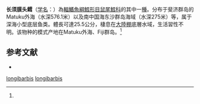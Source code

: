 {{Speciesbox
| name = 長鬚膜头鱈
| status = NE
| status_system = iucn3.1
| trend = unknow
| genus = Hymenocephalus
| species = longibarbis
| authority = [[Günther|Günther]], 1887<ref name='id6780'>{{cite web| url =http://www.bioinfo.cn/db05/BjdwSpecies.php?action=view&id=6780| title =长须膜头鳕| work =《中国动物物种编目数据库》| publisher =中国科学院微生物研究所| author =中国科学院动物研究所| accessdate =2009-04-11| deadurl =yes| archiveurl =https://web.archive.org/web/20160305061316/http://www.bioinfo.cn/db05/BjdwSpecies.php?action=view&id=6780| archivedate =2016-03-05}}</ref>
| synonyms = *''Macrurus longibarbis '',Günther, 1887
}}
'''长须膜头鳕'''（[[学名|学名]]：{{lang|la|''Hymenocephalus longibarbis''}}）為[[輻鰭魚綱|輻鰭魚綱]][[鱈形目|鱈形目]][[鼠尾鱈科|鼠尾鱈科]]的其中一[[種|種]]。分布于斐济群岛的Matuku外海（水深576.1米）以及南中国海东沙群岛海域（水深275米）等，属于深海小型底层鱼类。體長可達25.5公分，棲息在[[大陸棚|大陸棚]]底層水域，生活習性不明。该物种的模式产地在Matuku外海、Fiji群岛。<ref name='id6780'/>

== 参考文献 ==
*{{FishBase_species|genus=Hymenocephalus|species=longibarbis|year=2015|month=12}}
{{reflist}}

{{Wikispecies|Hymenocephalus longibarbis}}
{{Taxonbar|from=Q1041352}}

[[Category:膜头鱈屬|longibarbis]]
[[Category:膜头鳕属|longibarbis]]


{{鱈形目小作品}}